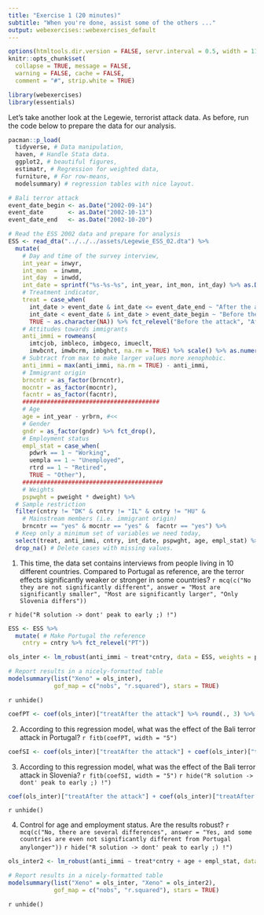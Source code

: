 ```yaml
---
title: "Exercise 1 (20 minutes)"
subtitle: "When you're done, assist some of the others ..."
output: webexercises::webexercises_default
---
```


```r
options(htmltools.dir.version = FALSE, servr.interval = 0.5, width = 115, digits = 3)
knitr::opts_chunk$set(
  collapse = TRUE, message = FALSE, 
  warning = FALSE, cache = FALSE,
  comment = "#", strip.white = TRUE)

library(webexercises)
library(essentials)
```

Let's take another look at the Legewie, terrorist attack data. As before, run the code below to prepare the data for our analysis.

```r
pacman::p_load(
  tidyverse, # Data manipulation,
  haven, # Handle Stata data.
  ggplot2, # beautiful figures,
  estimatr, # Regression for weighted data,
  furniture, # For row-means,
  modelsummary) # regression tables with nice layout.

# Bali terror attack
event_date_begin <- as.Date("2002-09-14")
event_date       <- as.Date("2002-10-13")
event_date_end   <- as.Date("2002-10-20")

# Read the ESS 2002 data and prepare for analysis
ESS <- read_dta("../../../assets/Legewie_ESS_02.dta") %>%
  mutate(
    # Day and time of the survey interview,
    int_year = inwyr,
    int_mon  = inwmm,
    int_day  = inwdd,
    int_date = sprintf("%s-%s-%s", int_year, int_mon, int_day) %>% as.Date(),
    # Treatment indicator,
    treat = case_when(
      int_date > event_date & int_date <= event_date_end ~ "After the attack",
      int_date < event_date & int_date > event_date_begin ~ "Before the attack",
      TRUE ~ as.character(NA)) %>% fct_relevel("Before the attack", "After the attack"),
    # Attitudes towards immigrants
    anti_immi = rowmeans(
      imtcjob, imbleco, imbgeco, imueclt,
      imwbcnt, imwbcrm, imbghct, na.rm = TRUE) %>% scale() %>% as.numeric(),
    # Subtract from max to make larger values more xenophobic.
    anti_immi = max(anti_immi, na.rm = TRUE) - anti_immi,
    # Immigrant origin
    brncntr = as_factor(brncntr),
    mocntr = as_factor(mocntr),
    facntr = as_factor(facntr),
    #######################################
    # Age
    age = int_year - yrbrn, #<<
    # Gender
    gndr = as_factor(gndr) %>% fct_drop(),
    # Employment status
    empl_stat = case_when(
      pdwrk == 1 ~ "Working",
      uempla == 1 ~ "Unemployed",
      rtrd == 1 ~ "Retired",
      TRUE ~ "Other"),
    ########################################
    # Weights
    pspwght = pweight * dweight) %>%
  # Sample restriction        
  filter(cntry != "DK" & cntry != "IL" & cntry != "HU" & 
    # Mainstream members (i.e. immigrant origin)
    brncntr == "yes" & mocntr == "yes" &  facntr == "yes") %>%
  # Keep only a minimum set of variables we need today,
  select(treat, anti_immi, cntry, int_date, pspwght, age, empl_stat) %>%
  drop_na() # Delete cases with missing values.
```

1. This time, the data set contains interviews from people living in 10 different countries. Compared to Portugal as reference, are the terror effects significantly weaker or stronger in some countries? `r mcq(c("No they are not significantly different", answer = "Most are significantly smaller", "Most are significantly larger", "Only Slovenia differs"))`

`r hide("R solution -> dont' peak to early ;) !")`
```r
ESS <- ESS %>%
  mutate( # Make Portugal the reference
    cntry = cntry %>% fct_relevel("PT"))

ols_inter <- lm_robust(anti_immi ~ treat*cntry, data = ESS, weights = pspwght)

# Report results in a nicely-formatted table
modelsummary(list("Xeno" = ols_inter),
             gof_map = c("nobs", "r.squared"), stars = TRUE)
```
`r unhide()`

```r
coefPT <- coef(ols_inter)["treatAfter the attack"] %>% round(., 3) %>% as.scalar()
```
2. According to this regression model, what was the effect of the Bali terror attack in Portugal? `r fitb(coefPT, width = "5")`

```r
coefSI <- coef(ols_inter)["treatAfter the attack"] + coef(ols_inter)["treatAfter the attack:cntrySI"] %>% round(., 3) %>% as.scalar()
```
3. According to this regression model, what was the effect of the Bali terror attack in Slovenia? `r fitb(coefSI, width = "5")`
`r hide("R solution -> dont' peak to early ;) !")`
```r
coef(ols_inter)["treatAfter the attack"] + coef(ols_inter)["treatAfter the attack:cntrySI"]
```
`r unhide()`

4. Control for age and employment status. Are the results robust? `r mcq(c("No, there are several differences", answer = "Yes, and some countries are even not significantly different from Portugal anylonger"))`
`r hide("R solution -> dont' peak to early ;) !")`
```r
ols_inter2 <- lm_robust(anti_immi ~ treat*cntry + age + empl_stat, data = ESS, weights = pspwght)

# Report results in a nicely-formatted table
modelsummary(list("Xeno" = ols_inter, "Xeno" = ols_inter2),
             gof_map = c("nobs", "r.squared"), stars = TRUE)
```
`r unhide()`
